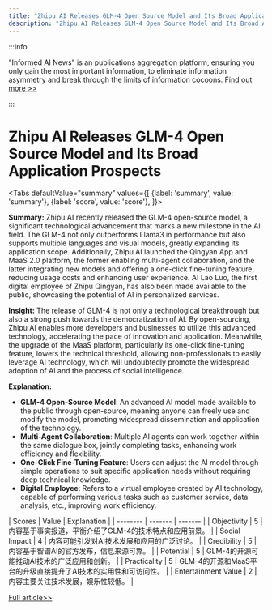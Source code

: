 ```yaml
---
title: "Zhipu AI Releases GLM-4 Open Source Model and Its Broad Application Prospects"
description: "Zhipu AI Releases GLM-4 Open Source Model and Its Broad Application Prospects"
---
```



:::info

"Informed AI News" is an publications aggregation platform, ensuring you only gain the most important information, to eliminate information asymmetry and break through the limits of information cocoons.  [Find out more >>](/docs/guides)

:::

# Zhipu AI Releases GLM-4 Open Source Model and Its Broad Application Prospects


<Tabs
	defaultValue="summary"
	values={[
	{label: 'summary', value: 'summary'},
	{label: 'score', value: 'score'},
]}>
<TabItem value="summary">


**Summary:**
Zhipu AI recently released the GLM-4 open-source model, a significant technological advancement that marks a new milestone in the AI field. The GLM-4 not only outperforms Llama3 in performance but also supports multiple languages and visual models, greatly expanding its application scope. Additionally, Zhipu AI launched the Qingyan App and MaaS 2.0 platform, the former enabling multi-agent collaboration, and the latter integrating new models and offering a one-click fine-tuning feature, reducing usage costs and enhancing user experience. AI Lao Luo, the first digital employee of Zhipu Qingyan, has also been made available to the public, showcasing the potential of AI in personalized services.

**Insight:**
The release of GLM-4 is not only a technological breakthrough but also a strong push towards the democratization of AI. By open-sourcing, Zhipu AI enables more developers and businesses to utilize this advanced technology, accelerating the pace of innovation and application. Meanwhile, the upgrade of the MaaS platform, particularly its one-click fine-tuning feature, lowers the technical threshold, allowing non-professionals to easily leverage AI technology, which will undoubtedly promote the widespread adoption of AI and the process of social intelligence.

**Explanation:**
- **GLM-4 Open-Source Model**: An advanced AI model made available to the public through open-source, meaning anyone can freely use and modify the model, promoting widespread dissemination and application of the technology.
- **Multi-Agent Collaboration**: Multiple AI agents can work together within the same dialogue box, jointly completing tasks, enhancing work efficiency and flexibility.
- **One-Click Fine-Tuning Feature**: Users can adjust the AI model through simple operations to suit specific application needs without requiring deep technical knowledge.
- **Digital Employee**: Refers to a virtual employee created by AI technology, capable of performing various tasks such as customer service, data analysis, etc., improving work efficiency.
</TabItem>
<TabItem value="score">
	| Scores     | Value   | Explanation |
	| -------- | ------- | ------- |
	| Objectivity  | 5    | 内容基于事实报道，平衡介绍了GLM-4的技术特点和应用前景。    |
	| Social Impact | 4     | 内容可能引发对AI技术发展和应用的广泛讨论。    |
	| Credibility    | 5    | 内容基于智谱AI的官方发布，信息来源可靠。    |
	| Potential    | 5    | GLM-4的开源可能推动AI技术的广泛应用和创新。    |
	| Practicality    | 5    | GLM-4的开源和MaaS平台的升级直接提升了AI技术的实用性和可访问性。    |
	| Entertainment Value    | 2    | 内容主要关注技术发展，娱乐性较低。    |
</TabItem>
</Tabs>

[Full article>>](https://readhub.cn/topic/8aBmoCpbaYG)
